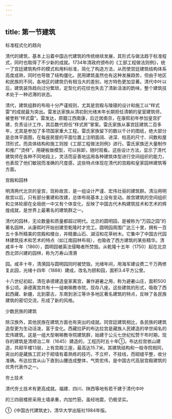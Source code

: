```yaml
---
---
---
```

title: 第一节建筑
---



标准程式化的趋向

清代的建筑，基本上沿着中国古代建筑的传统继续发展，其形式与做法趋于标准程式，同时也取得了不少新的成就。1734年清政府颁布的《工部工程做法则例》，统一了宫廷建筑构件的模式和用料标准，简化了构造方法，从而使宫廷建筑结构体系高度成熟，同时也导致了结构僵化。民用建筑虽然也有这种发展趋势，但由于地区和民族的不同，各地区的建筑仍有相当大的差别，地方特色更加显著。清代中叶以后，建筑装饰趋向过分繁琐，定型化的花纹也失去了清新活泼的韵味，整个建筑技术处于一种迟滞的状态。

清代，建筑组群的布局十分严谨规则，尤其是宫殿与陵寝的设计和施工以“样式雷”的成就最为突出。雷发达家族从清初到光绪末年长期担任清朝的皇室建筑师，被誉称“样式雷”。雷发达，原籍江西南康，后迁居南京，在康熙初年参加皇宫扩建，负责设计工作，其后数代担任“样式房”掌案。雷氏家族从事宫廷建筑二百多年，尤其是参加了多项国家重大工程。雷氏家族留下的数以千计的图纸，绝大部分是总体平面图，在每座房屋的平面位置上注明面阔、进深、柱高的尺寸、间数和屋顶形式，而具体结构和施工则按《工部工程做法则例》进行。雷氏家族还大量制作和推广“烫样”，用硬板做模型，可以拆卸，随时观看。这些设计方法，显示了清代建筑师在各种不同地段上，灵活而妥善地运用各种建筑体型进行空间组织的能力，也表现了他们敏锐而准确的尺度感，这些特点体现在清代的宫殿和皇家园林建筑等方面。

宫殿和园林

明清两代北京的皇宫，现称故宫，是一组设计严谨、宏伟壮丽的建筑群。清沿用明故宫以后，只有部分重建和改建，总体布局基本上没有变动。故宫建筑的空间组织和立体轮廓在全局统一中又有个体变化，反映了中国古代木构建筑技术和艺术的辉煌成就，是世界上最著名的建筑群之一。

清代的园林，无论数量和质量都超过明代。北京的圆明园，是被称为“万园之园”的著名园林，从康熙时开始创建至乾隆时才完工。圆明园周围广达三十里，拥有一百五十多所精美的宫殿和楼台，并精置山石、湖沼和花草树木。它集中了中国古代园林建筑技术和艺术的特点（如江南园林布局），也吸收了西方建筑的某些精华。清咸丰十年（1860），圆明园被英法侵略者所焚毁。从乾隆十五年（1750）起在北京西北郊兴建的园林，称为万寿山清漪

园。咸丰十年，清漪园与圆明园同时被焚毁。光绪年间，用海军建设费二千万两修复此园，光绪十四年（1888）建成，改名为颐和园，面积3.4平方公里。

十八世纪初起，清在承德建造皇家离宫，兼作避暑之用，称为避暑山庄，面积500多公顷。承德离宫共有十一组喇嘛教寺院，现存八座。这些建筑的形式，吸取了西起西藏、新疆，北到蒙古，东南到浙江等许多地区著名建筑的特点，反映了各民族建筑的密切交流，形成了新的风格。

少数民族的建筑

除汉族外，其他民族在建筑方面也有突出的成就。同宫廷建筑相比，各民族的建筑造型更为生动活泼，富于变化。西藏拉萨的布达拉宫是藏族人民建造的举世闻名的宏伟建筑。这是一组大型喇嘛教寺院建筑群，始建于公元七世纪松赞干布时期，现存的建筑是清顺治二年（1645）建造的，工程历时五十年①。布达拉宫依山建造，共砌平楼13层，上有宫殿三座，最高达15.7米。其建筑结构和一般寺院相同，突出的是藏族工匠对于砌墙有着熟练的技巧，不立杆，不挂线，而砌缝平整，收分准确。布达拉宫从山下直到山腰连成整体，气势宏伟，是中国古代高层宫殿建筑的优秀代表作之一。

夯土技术

清代夯土技术有更高成就。福建、四川、陕西等地有若干建于清代中叶

的三四层楼房采用土墙承重，内加竹筋，虽经地震，仍极坚实。

①《中国古代建筑史》，清华大学出版社1984年版。